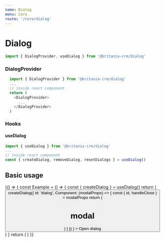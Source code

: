 ```yaml
---
name: Dialog
menu: Core
route: '/core/dialog'
---
```




# Dialog
```js
import { DialogProvider, useDialog } from '@britania-crm/dialog'
```
### DialogProvider
```js
  import { DialogProvider } from '@britania-crm/dialog'
  ...
  // inside react component
  return (
    <DialogProvider>
      ...
    </DialogProvider>
  )
```
### Hooks
#### useDialog
```js
import { useDialog } from '@britania-crm/dialog'
...
// inside react component
const { createDialog, removeDialog, resetDialogs } = useDialog()
```

## Basic usage

<Playground>
  {() => {
    const Example = () => {
      const { createDialog } = useDialog()
      return (
        <Button
          id="dialog-button"
          onClick={ () => createDialog({
            id: 'dialog',
            Component: (modalProps) => {
              const { id, handleClose } = modalProps
              return (
                <h1 onClick={ handleClose }>modal</h1>
              )
            }
          }) }
        >
          Open dialog
        </Button>
      )
    }
    return (
      <DialogProvider>
        <Example />
      </DialogProvider>
    )
  }}
</Playground>
